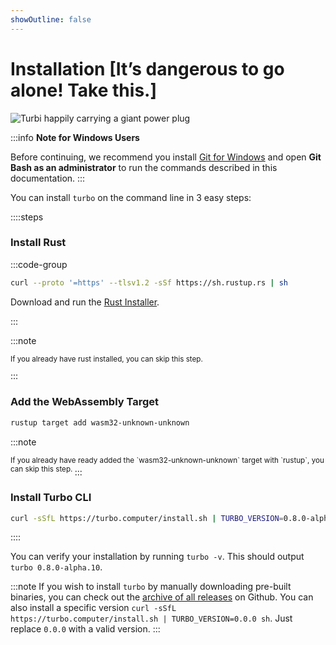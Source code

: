 ```yaml
---
showOutline: false
---
```


# Installation [It’s dangerous to go alone! Take this.]

![Turbi happily carrying a giant power plug](/turbi-plug.svg)

:::info
**Note for Windows Users**

Before continuing, we recommend you install [Git for Windows](https://git-scm.com/download/win) and open **Git Bash as an administrator** to run the commands described in this documentation.
:::

You can install `turbo` on the command line in 3 easy steps:

::::steps

### Install Rust

:::code-group

```bash [MacOS / Linux]
curl --proto '=https' --tlsv1.2 -sSf https://sh.rustup.rs | sh
```

<div data-title="Windows">

Download and run the [Rust Installer](https://static.rust-lang.org/rustup/dist/x86_64-pc-windows-gnu/rustup-init.exe).

</div>
:::

:::note

<sup>
  <p>If you already have rust installed, you can skip this step.</p>
</sup>
:::

### Add the WebAssembly Target

```bash [Terminal]
rustup target add wasm32-unknown-unknown
```

:::note

<sup>
  If you already have ready added the `wasm32-unknown-unknown` target with
  `rustup`, you can skip this step.
</sup>
:::

### Install Turbo CLI

```bash [Terminal]
curl -sSfL https://turbo.computer/install.sh | TURBO_VERSION=0.8.0-alpha.10 sh
```

::::

You can verify your installation by running `turbo -v`. This should output `turbo 0.8.0-alpha.10`.

:::note
If you wish to install `turbo` by manually downloading pre-built binaries, you can check out the [archive of all releases](https://github.com/super-turbo-society/turbo-cli/releases) on Github. You can also install a specific version `curl -sSfL
  https://turbo.computer/install.sh | TURBO_VERSION=0.0.0 sh`. Just replace `0.0.0` with a valid version.
:::
